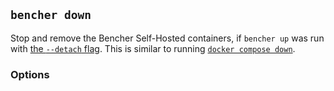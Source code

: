 
## `bencher down`

Stop and remove the Bencher Self-Hosted containers,
if `bencher up` was run with [the `--detach` flag][detach flag].
This is similar to running [`docker compose down`][docker compose down].

<BencherDownCmd />

[docker compose down]: https://docs.docker.com/reference/cli/docker/compose/down/

[detach flag]: #--detach

<DownService />

### Options

<Help />